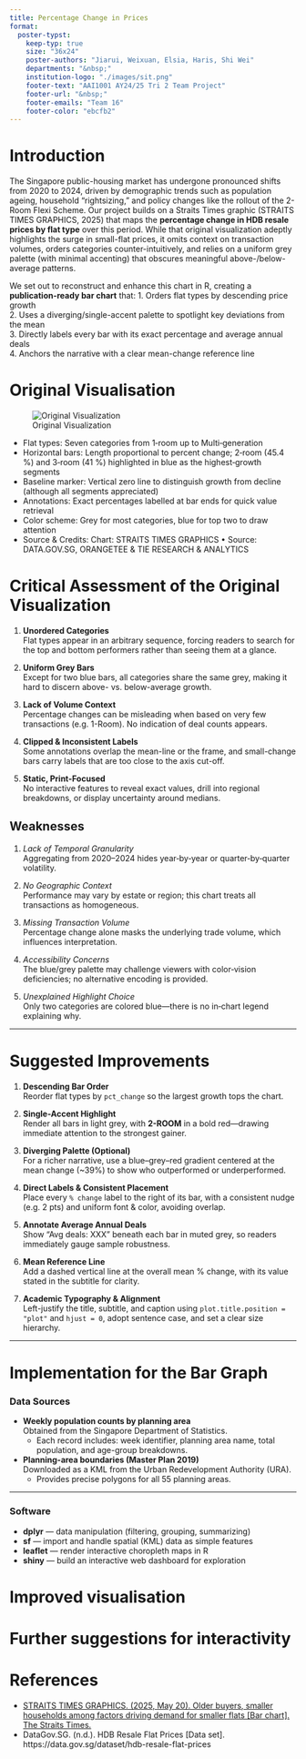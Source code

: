 ```yaml
---
title: Percentage Change in Prices
format:
  poster-typst: 
    keep-typ: true
    size: "36x24"
    poster-authors: "Jiarui, Weixuan, Elsia, Haris, Shi Wei"
    departments: "&nbsp;"
    institution-logo: "./images/sit.png"
    footer-text: "AAI1001 AY24/25 Tri 2 Team Project"
    footer-url: "&nbsp;"
    footer-emails: "Team 16"
    footer-color: "ebcfb2"
---
```


# Introduction

The Singapore public-housing market has undergone pronounced shifts from 2020 to 2024, driven by demographic trends such as population ageing, household “rightsizing,” and policy changes like the rollout of the 2-Room Flexi Scheme. Our project builds on a Straits Times graphic (STRAITS TIMES GRAPHICS, 2025) that maps the **percentage change in HDB resale prices by flat type** over this period. While that original visualization adeptly highlights the surge in small-flat prices, it omits context on transaction volumes, orders categories counter-intuitively, and relies on a uniform grey palette (with minimal accenting) that obscures meaningful above-/below-average patterns.

We set out to reconstruct and enhance this chart in R, creating a **publication-ready bar chart** that:
1. Orders flat types by descending price growth  
2. Uses a diverging/single-accent palette to spotlight key deviations from the mean  
3. Directly labels every bar with its exact percentage and average annual deals  
4. Anchors the narrative with a clear mean-change reference line  

# Original Visualisation
![Original Visualization](images/original.png)

- Flat types: Seven categories from 1‑room up to Multi‑generation  
- Horizontal bars: Length proportional to percent change; 2‑room (45.4 %) and 3‑room (41 %) highlighted in blue as the highest‑growth segments  
- Baseline marker: Vertical zero line to distinguish growth from decline (although all segments appreciated)  
- Annotations: Exact percentages labelled at bar ends for quick value retrieval  
- Color scheme: Grey for most categories, blue for top two to draw attention  
- Source & Credits: Chart: STRAITS TIMES GRAPHICS • Source: DATA.GOV.SG, ORANGETEE & TIE RESEARCH & ANALYTICS  

# Critical Assessment of the Original Visualization

1. **Unordered Categories**  
   Flat types appear in an arbitrary sequence, forcing readers to search for the top and bottom performers rather than seeing them at a glance.

2. **Uniform Grey Bars**  
   Except for two blue bars, all categories share the same grey, making it hard to discern above- vs. below-average growth.

3. **Lack of Volume Context**  
   Percentage changes can be misleading when based on very few transactions (e.g. 1-Room). No indication of deal counts appears.

4. **Clipped & Inconsistent Labels**  
   Some annotations overlap the mean-line or the frame, and small-change bars carry labels that are too close to the axis cut-off.

5. **Static, Print-Focused**  
   No interactive features to reveal exact values, drill into regional breakdowns, or display uncertainty around medians.
   
## Weaknesses

1. *Lack of Temporal Granularity*  
   Aggregating from 2020–2024 hides year‑by‑year or quarter‑by‑quarter volatility.

2. *No Geographic Context*  
   Performance may vary by estate or region; this chart treats all transactions as homogeneous.

3. *Missing Transaction Volume*  
   Percentage change alone masks the underlying trade volume, which influences interpretation.

4. *Accessibility Concerns*  
   The blue/grey palette may challenge viewers with color‑vision deficiencies; no alternative encoding is provided.

5. *Unexplained Highlight Choice*  
   Only two categories are colored blue—there is no in‑chart legend explaining why.

---

# Suggested Improvements

1. **Descending Bar Order**  
   Reorder flat types by `pct_change` so the largest growth tops the chart.

2. **Single-Accent Highlight**  
   Render all bars in light grey, with **2-ROOM** in a bold red—drawing immediate attention to the strongest gainer.

3. **Diverging Palette (Optional)**  
   For a richer narrative, use a blue–grey–red gradient centered at the mean change (~39%) to show who outperformed or underperformed.

4. **Direct Labels & Consistent Placement**  
   Place every `% change` label to the right of its bar, with a consistent nudge (e.g. 2 pts) and uniform font & color, avoiding overlap.

5. **Annotate Average Annual Deals**  
   Show “Avg deals: XXX” beneath each bar in muted grey, so readers immediately gauge sample robustness.

6. **Mean Reference Line**  
   Add a dashed vertical line at the overall mean % change, with its value stated in the subtitle for clarity.

7. **Academic Typography & Alignment**  
   Left-justify the title, subtitle, and caption using `plot.title.position = "plot"` and `hjust = 0`, adopt sentence case, and set a clear size hierarchy.

---

# Implementation for the Bar Graph

### Data Sources  
- **Weekly population counts by planning area**  
  Obtained from the Singapore Department of Statistics.  
  - Each record includes: week identifier, planning area name, total population, and age-group breakdowns.  

- **Planning-area boundaries (Master Plan 2019)**  
  Downloaded as a KML from the Urban Redevelopment Authority (URA).  
  - Provides precise polygons for all 55 planning areas.  

---

### Software  
- **dplyr** — data manipulation (filtering, grouping, summarizing)  
- **sf** — import and handle spatial (KML) data as simple features  
- **leaflet** — render interactive choropleth maps in R  
- **shiny** — build an interactive web dashboard for exploration  

# Improved visualisation

# Further suggestions for interactivity




# References

- [STRAITS TIMES GRAPHICS. (2025, May 20). Older buyers, smaller households among factors driving demand for smaller flats [Bar chart]. The Straits Times.](https://www.straitstimes.com/singapore/older-buyers-smaller-households-among-factors-driving-demand-for-smaller-flats)
- DataGov.SG. (n.d.). HDB Resale Flat Prices [Data set]. https://data.gov.sg/dataset/hdb-resale-flat-prices
